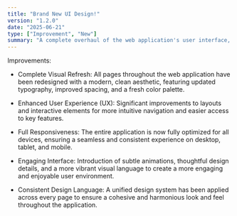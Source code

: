 ```yaml
---
title: "Brand New UI Design!"
version: "1.2.0"
date: "2025-06-21"
type: ["Improvement", "New"]
summary: "A complete overhaul of the web application's user interface, bringing a modern, intuitive, and consistent design across all pages."
---
```


Improvements:

- Complete Visual Refresh: All pages throughout the web application have been redesigned with a modern, clean aesthetic, featuring updated typography, improved spacing, and a fresh color palette.

- Enhanced User Experience (UX): Significant improvements to layouts and interactive elements for more intuitive navigation and easier access to key features.

- Full Responsiveness: The entire application is now fully optimized for all devices, ensuring a seamless and consistent experience on desktop, tablet, and mobile.

- Engaging Interface: Introduction of subtle animations, thoughtful design details, and a more vibrant visual language to create a more engaging and enjoyable user environment.

- Consistent Design Language: A unified design system has been applied across every page to ensure a cohesive and harmonious look and feel throughout the application.
